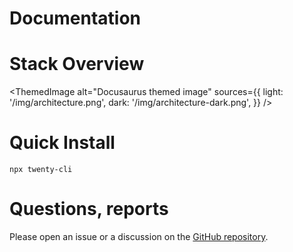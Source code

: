 # Documentation


# Stack Overview


<ThemedImage
  alt="Docusaurus themed image"
  sources={{
    light: '/img/architecture.png',
    dark: '/img/architecture-dark.png',
  }}
/>


# Quick Install

```
npx twenty-cli
```

# Questions, reports

Please open an issue or a discussion on the [GitHub repository](https://github.com/twenyhq/twenty).
